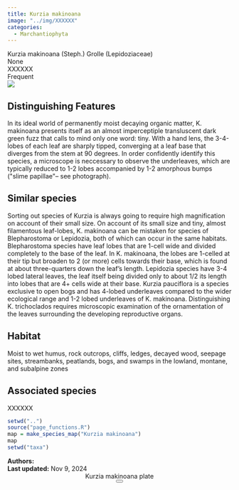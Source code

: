 ```yaml
---
title: Kurzia makinoana
image: "../img/XXXXXX"
categories:
  - Marchantiophyta
---
```


<div class="info-panel">
 <div class="info-top">
  <div class="taxon-scientific"><span class="taxon-name">Kurzia makinoana</span> <span class="taxon-authority">(Steph.) Grolle</span> <span class="taxon-family">(Lepidoziaceae)</span></div>
  <div class="taxon-common">None</div>
 </div>
 <div class="info-bottom">
  <div class="taxon-qnd">XXXXXX</div>
  <div class="taxon-abundance">Frequent</div>
 </div>
</div>
<div class="imerss-content-frame">
 <div class="imerss-image-header">
  <div class="imerss-image-holder imerss-column-left" data-toggle="tooltip" style="background-image: url(../img/XXXXXX)" title="XXXXXX">
  </div>

  <div class="imerss-image-holder imerss-column-right" data-toggle="tooltip" style="background-image: url(../img/XXXXXX)" title="XXXXXX">
  </div>
 
 </div>
 <div class="imerss-content-lower">
  <div class="imerss-column-left">
  <div class="tab-microscope" data-micromodal-trigger="modal-plate">
  <img src="../img/bryo guide microscope.png"/>
  </div>

<h2>Distinguishing Features</h2>

In its ideal world of permanently moist decaying organic matter, K. makinoana presents itself as an almost imperceptiple transluscent dark green fuzz that calls to mind only one word: tiny. With a hand lens, the 3-4-lobes of each leaf are sharply tipped, converging at a leaf base that diverges from the stem at 90 degrees. In order confidently identify this species, a microscope is neccessary to observe the underleaves, which are typically reduced to 1-2 lobes accompanied by 1-2 amorphous bumps (&quot;slime papillae&quot;-- see photograph). 

<h2>Similar species</h2>

Sorting out species of Kurzia is always going to require high magnification on account of their small size. On account of its small size and tiny, almost filamentous leaf-lobes, K. makinoana can be mistaken for species of Blepharostoma or Lepidozia, both of which can occur in the same habitats. Blepharostoma species have leaf lobes that are 1-cell wide and divided completely to the base of the leaf. In K. makinoana, the lobes are 1-celled at their tip but broaden to 2 (or more) cells towards their base, which is found at about three-quarters down the leaf's length. Lepidozia species have 3-4 lobed lateral leaves, the leaf itself being divided only to about 1/2 its length into lobes that are 4+ cells wide at their base. Kurzia pauciflora is a species exclusive to open bogs and has 4-lobed underleaves compared to the wider ecological range and 1-2 lobed underleaves of K. makinoana. Distinguishing K. trichoclados requires microscopic examination of the ornamentation of the leaves surrounding the developing reproductive organs. 

<h2>Habitat</h2>

Moist to wet humus, rock outcrops, cliffs, ledges, decayed wood, seepage sites, streambanks, peatlands, bogs, and swamps in the lowland, montane, and subalpine zones

<h2>Associated species</h2>

XXXXXX
</div>

<div class="imerss-column-right">

<div class="imerss-image-holder imerss-column-right" data-toggle="tooltip" style="background-image: url(../img/XXXXX)" title="XXXXX">
</div>

<div class="imerss-map-holder">
```r
setwd("..")
source("page_functions.R")
map = make_species_map("Kurzia makinoana")
map
setwd("taxa")
```
</div>

</div>

</div>
</div>

<div class="taxon-footer">
 <div class="taxon-authors"><b>Authors:</b> <span></span></div>
 <div class="taxon-update"><b>Last updated:</b> <span>Nov 9, 2024</span></div>
</div>

<div class="modal micromodal-slide" id="modal-plate" aria-hidden="true">
 <div class="modal__overlay" tabindex="-1" data-micromodal-close>
  <div class="modal__container" role="dialog" aria-modal="true" aria-labelledby="modal-plate-title" >
   <header class="modal__header">
   <div class="modal__title" id="modal-plate-title">
  Kurzia makinoana plate
   </div>
   <button class="modal__close" aria-label="Close" data-micromodal-close></button>
   </header>
  <div class="modal__content" id="modal-plate-content">
   <div class="imerss-image-holder" data-toggle="tooltip" style="background-image: url(../img/XXXXX)" title="XXXXX">
  </div>
  </div>
  </div>
 </div>
</div>

<script src="../js/micromodal.min.js"></script>
<link href="../css/style-taxon.css" rel="stylesheet">
<link href="../css/micromodal.css" rel="stylesheet">

<script>
MicroModal.init();
</script>

